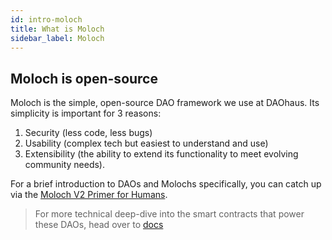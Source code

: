 ```yaml
---
id: intro-moloch
title: What is Moloch
sidebar_label: Moloch
---
```


## Moloch is open-source

Moloch is the simple, open-source DAO framework we use at DAOhaus. Its simplicity is important for 3 reasons:

1. Security (less code, less bugs)
2. Usability (complex tech but easiest to understand and use)
3. Extensibility (the ability to extend its functionality to meet evolving community needs).

For a brief introduction to DAOs and Molochs specifically, you can catch up via the [Moloch V2 Primer for Humans](https://medium.com/raid-guild/moloch-evolved-v2-primer-25c9cdeab455).

> For more technical deep-dive into the smart contracts that power these DAOs, head over to [docs](/docs/devs)

